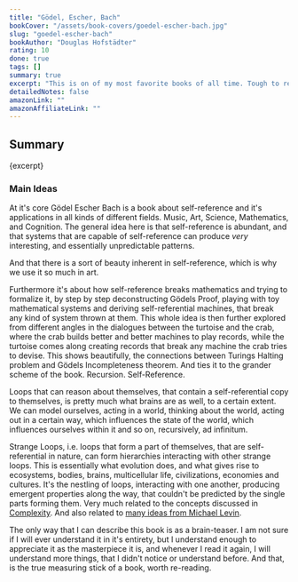 ```yaml
---
title: "Gödel, Escher, Bach"
bookCover: "/assets/book-covers/goedel-escher-bach.jpg"
slug: "goedel-escher-bach"
bookAuthor: "Douglas Hofstädter"
rating: 10
done: true
tags: []
summary: true
excerpt: "This is on of my most favorite books of all time. Tough to read, even harder to summarize. But worth to read, and then re-read. And re-read. The dialogues where the turtoise discusses important riddles and philosophical questions alone, make this book worthwhile. How they are self referentially tied into the whole picture, makes it even better."
detailedNotes: false
amazonLink: ""
amazonAffiliateLink: ""
---
```


## Summary

<p>{excerpt}</p>

### Main Ideas 

At it's core Gödel Escher Bach is a book about self-reference and it's applications in all kinds of different fields. Music, Art, Science, Mathematics, and Cognition. The general idea here is that self-reference is abundant, and that systems that are capable of self-reference can produce *very* interesting, and essentially unpredictable patterns. 

And that there is a sort of beauty inherent in self-reference, which is why we use it so much in art. 

Furthermore it's about how self-reference breaks mathematics and trying to formalize it, by step by step deconstructing Gödels Proof, playing with toy mathematical systems and deriving self-referential machines, that break any kind of system thrown at them. This whole idea is then further explored from different angles in the dialogues between the turtoise and the crab, where the crab builds better and better machines to play records, while the turtoise comes along creating records that break any machine the crab tries to devise. This shows beautifully, the connections between Turings Halting problem and Gödels Incompleteness theorem. And ties it to the grander scheme of the book. Recursion. Self-Reference. 

Loops that can reason about themselves, that contain a self-referential copy to themselves, is pretty much what brains are as well, to a certain extent. We can model ourselves, acting in a world, thinking about the world, acting out in a certain way, which influences the state of the world, which influences ourselves within it and so on, recursively, ad infinitum. 

Strange Loops, i.e. loops that form a part of themselves, that are self-referential in nature, can form hierarchies interacting with other strange loops. This is essentially what evolution does, and what gives rise to ecosystems, bodies, brains, multicellular life, civilizations, economies and cultures. It's the nestling of loops, interacting with one another, producing emergent properties along the way, that couldn't be predicted by the single parts forming them. Very much related to the concepts discussed in [Complexity](/booknotes/complexity). And also related to [many ideas from Michael Levin](https://drmichaellevin.org/resources/).

The only way that I can describe this book is as a brain-teaser. I am not sure if I will ever understand it in it's entirety, but I understand enough to appreciate it as the masterpiece it is, and whenever I read it again, I will understand more things, that I didn't notice or understand before. And that, is the true measuring stick of a book, worth re-reading.